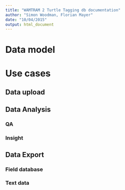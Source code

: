 ```yaml
---
title: "WAMTRAM 2 Turtle Tagging db documentation"
author: "Simon Woodman, Florian Mayer"
date: "10/04/2015"
output: html_document
---
```


# Data model

# Use cases
## Data upload
## Data Analysis
### QA
### Insight
## Data Export
### Field database
### Text data
